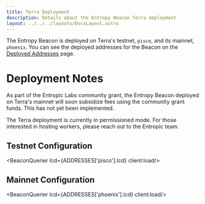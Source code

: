 ```yaml
---
title: Terra Deployment
description: Details about the Entropy Beacon Terra deployment
layout: ../../../layouts/DocsLayout.astro
---
```


The Entropy Beacon is deployed on Terra's testnet, `pisco`, and its mainnet, `phoenix`. You can see the deployed addresses for the Beacon on the [Deployed Addresses](/beacon/docs/deployed-addresses) page.

# Deployment Notes
As part of the Entropic Labs community grant, the Entropy Beacon deployed on Terra's mainnet will soon subsidize fees using the community grant funds. This has not yet been implemented.

The Terra deployment is currently in permissioned mode. For those interested in hosting workers, please reach out to the Entropic team.

## Testnet Configuration
<BeaconQuerier lcd={ADDRESSES['pisco'].lcd} client:load/>

## Mainnet Configuration
<BeaconQuerier lcd={ADDRESSES['phoenix'].lcd} client:load/>